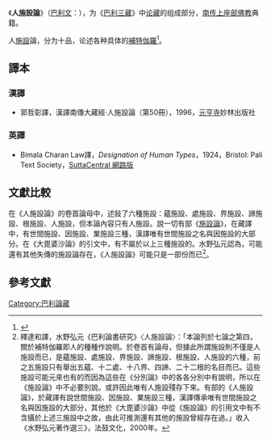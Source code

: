 {{PaliCanon}}

《'''人施設論'''》（[[巴利文|巴利文]]：{{lang|IAST|Puggalapannatti}}），为《[[巴利三藏|巴利三藏]]》中[[论藏|论藏]]的组成部分，[[上座部佛教|南传上座部佛教]]典籍。

人[[施設|施設]]論，分为十品，论述各种具体的[[補特伽羅|補特伽羅]]<ref>{{cite book | language = zh-hans | author = 郭良鋆 | coauthors =  | title = 佛陀和原始佛教思想  | url =  | date = 1997年 | location = 中国社会科学出版社 | publisher =  | id =  | isbn = 7500421907 | pages = 10页 }}</ref>。

==譯本==
=== 漢譯===
* 郭哲彰譯，漢譯南傳大藏經·人施設論（第50冊），1996，[[元亨寺|元亨寺]]妙林出版社

=== 英譯===
* Bimala Charan Law譯，''Designation of Human Types''，1924，Bristol: Pali Text Society，[https://suttacentral.net/pp?view=normal SuttaCentral 網路版] {{Wayback|url=https://suttacentral.net/pp?view=normal |date=20220417051100 }}

==文獻比較==
在《人施設論》的卷首論母中，述敍了六種施設：蘊施設、處施設、界施設、諦施設、根施設、人施設，但本論內容只有人施設。說一切有部《[[施設論|施設論]]》，在藏譯中，有世間施設、因施設、業施設三種，漢譯唯有世間施設之名與因施設的大部分。在《大毘婆沙論》的引文中，有不屬於以上三種施設的。水野弘元認為，可能還有其他失傳的施設論存在，《人施設論》可能只是一部份而已<ref>釋達和譯，水野弘元《巴利論書研究》〈人施設論〉：「本論列於七論之第四，關於補特伽羅即人的種種作說明。於卷首有論母，但據此所謂施設則不僅是人施設而已，是蘊施設、處施設、界施設、諦施設、根施設、人施設的六種，前之五施設只有舉出五蘊、十二處、十八界、四諦、二十二根的名目而已。這些施設可能元來也有的而因為這些在《分別論》中的各各分別中有說明，所以在《施設論》中不必要別說。或許因此唯有人施設殘存下來。有部的《人施設論》，於藏譯有說世間施設、因施設、業施設三種，漢譯傳承唯有世間施設之名與因施設的大部分，其他於《大毘婆沙論》中從《施設論》的引用文中有不含攝於上述三施設中之故，由此可推測還有其他的施設曾經存在過。」收入《水野弘元著作選三》，法鼓文化，2000年。</ref>。

==參考文獻==
<div class="references-small">
<references></references>
</div>

[[Category:巴利論藏|Category:巴利論藏]]